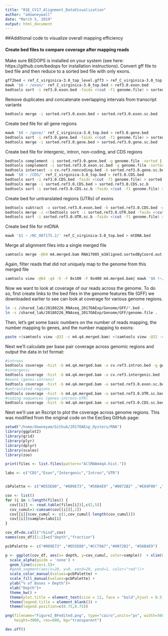 ```yaml
---
title: "01E_CV17_Alignment_DataVisualization"
author: "adowneywall"
date: "March 5, 2019"
output: html_document
---
```


##Additional code to visualize overall mapping efficiency

#### Create bed files to compare coverage after mapping reads
Make sure BEDOPS is installed on your system (see here: https://github.com/bedops for installation instructions). Convert gff file to bed file and then reduce to a sorted bed file with only exons.
```bash
gff2bed < ref_C_virginica-3.0_top_level.gff3 > ref_C_virginica-3.0_top.bed
mawk '$8 ~ /exon/' ref_C_virginica-3.0_top.bed > ref3.0.exon.bed
bedtools sort -i ref3.0.exon.bed -faidx <(cut -f1 genome.file) > sorted.ref3.0.exon.bed
```
Remove duplicates and concatenate overlapping intervals from transcript variants
```bash
bedtools merge -i sorted.ref3.0.exon.bed > sorted.ref3.0.exon.sc.bed
```
Create bed file for all gene regions
```bash
mawk '$8 ~ /gene/' ref_C_virginica-3.0_top.bed > ref3.0.gene.bed
bedtools sort -i ref3.0.gene.bed -faidx <(cut -f1 genome.file) > sorted.ref3.0.gene.bed
bedtools merge -i sorted.ref3.0.gene.bed > sorted.ref3.0.gene.sc.bed
```
Create bed file for intergenic, intron, non-coding, and CDS regions
```bash
bedtools complement -i sorted.ref3.0.gene.bed -g genome.file -sorted | bedtools subtract -b sorted.ref3.0.exon.sc.bed -a - > cv.ref3.intergenic.bed
bedtools complement -i sorted.ref3.0.exon.sc.bed -g genome.file -sorted > cv.ref3.noncoding.bed
bedtools intersect -a cv.ref3.noncoding.bed -b sorted.ref3.0.gene.sc.bed -sorted > cv.ref3.intron.bed
mawk '$8 ~ /CDS/' ref_C_virginica-3.0_top.bed > ref3.0.CDS.bed
bedtools sort -i ref3.0.CDS.bed -faidx <(cut -f1 genome.file) > sorted.ref3.0.CDS.bed
bedtools merge -i sorted.ref3.0.CDS.bed > sorted.ref3.0.CDS.sc.b
bedtools sort -i sorted.ref3.0.CDS.sc.b -faidx <(cut -f1 genome.file) > sorted.ref3.0.CDS.sc.bed
```
Create bed for untranslated regions (UTRs) of exons
```bash
bedtools subtract -a sorted.ref3.0.exon.bed -b sorted.ref3.0.CDS.bed -g genome.file -sorted > sorted.ref3.0.UTR.bed
bedtools merge -i <(bedtools sort -i sorted.ref3.0.UTR.bed -faidx <(cut -f1 genome.file))> sorted.ref3.0.UTR.sc.b
bedtools sort -i sorted.ref3.0.UTR.sc.b -faidx <(cut -f1 genome.file) > sorted.ref3.0.UTR.sc.bed
```
Create bed file for mtDNA
```bash
mawk '$1 ~ /NC_007175.2/' ref_C_virginica-3.0_top.bed > mtDNA.bed
```

Merge all alignment files into a single merged file
```bash
samtools merge -@64 m4.merged.bam RNA17005_m3Aligned.sortedByCoord.out.bam RNA17007_m3Aligned.sortedByCoord.out.bam RNA17013_m3Aligned.sortedByCoord.out.bam RNA17019_m3Aligned.sortedByCoord.out.bam RNA17069_m3Aligned.sortedByCoord.out.bam RNA17070_m3Aligned.sortedByCoord.out.bam RNA17072_m3Aligned.sortedByCoord.out.bam RNA17079_m3Aligned.sortedByCoord.out.bam RNA17090_m3Aligned.sortedByCoord.out.bam RNA17094_m3Aligned.sortedByCoord.out.bam RNA17099_m3Aligned.sortedByCoord.out.bam RNA17108_m3Aligned.sortedByCoord.out.bam RNA17122_m3Aligned.sortedByCoord.out.bam RNA17130_m3Aligned.sortedByCoord.out.bam RNA17142_m3Aligned.sortedByCoord.out.bam RNA17145_m3Aligned.sortedByCoord.out.bam RNA17162_m3Aligned.sortedByCoord.out.bam RNA17174_m3Aligned.sortedByCoord.out.bam RNA17176_m3Aligned.sortedByCoord.out.bam RNA17178_m3Aligned.sortedByCoord.out.bam RNA17181_m3Aligned.sortedByCoord.out.bam RNA17203_m3Aligned.sortedByCoord.out.bam RNA17211_m3Aligned.sortedByCoord.out.bam RNA17213_m3Aligned.sortedByCoord.out.bam
```

Again, filter reads that did not uniquely map to the genome from this merged file
```bash
samtools view -@64 -q4 -h -F 0x100 -F 0x400 m4.merged.bam| mawk '$6 !~/[8-9].[SH]/ && $6 !~ /[1-9][0-9].[SH]/' | samtools view -b > m4.q4.merged.bam
```

Now we want to look at coverage of our reads across the genome. To do so, first create links to the bed files in the genome features file (GFF) we downloaded earlier to see can look at coverage for various genome regions.
```bash
ln -s /shared_lab/20180226_RNAseq_2017OAExp/Genome/GFF/*.bed .
ln -s /shared_lab/20180226_RNAseq_2017OAExp/Genome/GFF/genome.file .
```

Then, let's get some basic numbers on the number of reads mapping, the number mapping to genes, and the number mapping to exons:
```bash
paste <(samtools view -@32 -c m4.q4.merged.bam) <(samtools view -@32 -c -L sorted.ref3.0.gene.bed m4.q4.merged.bam) <(samtools view -@32 -c -L sorted.ref3.0.exon.sc.bed m4.q4.merged.bam)
```

Next we'll calculate per base pair coverage across genomic regions and output the data in txt format:
```bash
#introns
bedtools coverage -hist -b m4.q4.merged.bam -a cv.ref3.intron.bed -g genome.file -sorted  -split | grep ^all > AllRNAm4q4.hist.AllIntron.all.split.txt
#intergenic
bedtools coverage -hist -b m4.q4.merged.bam -a cv.ref3.intergenic.bed -g genome.file -sorted -split | grep ^all > AllRNAm4q4.hist.AllIntergenic.all.split.txt
#exons (genes-introns)
bedtools coverage -hist -b m4.q4.merged.bam -a sorted.ref3.0.exon.sc.bed -g genome.file -sorted  -split | grep ^all > AllRNAm4q4.hist.AllExon.all.split.txt
#untraslated regions
bedtools coverage -hist -b m4.q4.merged.bam -a sorted.ref3.0.UTR.sc.bed -g genome.file -sorted  -split | grep ^all > AllRNAm4q4.hist.allUTR.all.split.txt
#coding sequences (genes-introns-UTR)
bedtools coverage -hist -b m4.q4.merged.bam -a sorted.ref3.0.CDS.sc.bed -g genome.file -sorted  -split | grep ^all > AllRNAm4q4.hist.AllCDS.all.split.txt
```

Next we'll use an Rscript to plot the coverage across genome regions. This was modified from the original code on the EecSeq GitHub page:
```r
setwd("/home/downeyam/Github/2017OAExp_Oysters/RNA")
library(ggplot2)
library(grid)
library(plyr)
library(dplyr)
library(scales)
library(zoo)

print(files <- list.files(pattern="AllRNAm4q4.hist."))

labs <- c("CDS","Exon","Intergenic","Intron","UTR")


cbPalette <- c("#D55E00", "#009E73", "#56B4E9" ,"#0072B2" ,"#E69F00" ,"#F0E442" ,"#999999" ,"#CC79A7","#7570B3")

cov <- list()
for (i in 1:length(files)) {
  cov[[i]] <- read.table(files[i])[,c(2,5)]
  cov_cumul=1-cumsum(cov[[i]][,2])
  cov[[i]]$cov_cumul <- c(1,cov_cumul[-length(cov_cumul)])
  cov[[i]]$sample=labs[i]
}

cov_df=do.call("rbind",cov)
names(cov_df)[1:2]=c("depth","fraction")

pcbPalette <- c("#009E73" ,"#D55E00","#CC79A7","#0072B2", "#56B4E9")

p <- ggplot(cov_df, aes(x= depth, y=cov_cumul, color=sample))  + xlim(0,100)+
  scale_alpha(guide = 'none') +
  geom_line(size=1.5)+ 
  #geom_segment(aes(x=20, y=0, xend=20, yend=1, color="red"))+
  scale_color_manual(values=pcbPalette) +
  scale_fill_manual(values=pcbPalette) +
  ylab("% of Bases > Depth")+
  xlab("Depth")+
  theme_bw() +
  theme(plot.title = element_text(size = 12, face = "bold",hjust = 0.5)) +
  theme(legend.title = element_blank()) + 
  theme(legend.position=c(0.75,0.75))

png(filename="Figure2_BFedited.png", type="cairo",units="px", width=5600, 
    height=3000, res=600, bg="transparent")

dev.off()
```